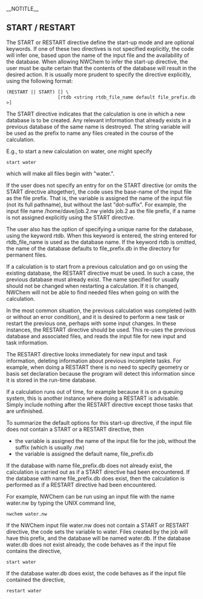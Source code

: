 __NOTITLE__
==START / RESTART ==

The START or RESTART directive define the start-up mode and are optional keywords. If one of these two directives is not specified explicitly, the code will infer one, based upon the name of the input file and the availability of the database. When allowing NWChem to infer the start-up directive, the user must be quite certain that the contents of the database will result in the desired action. It is usually more prudent to specify the directive explicitly, using the following format:

 (RESTART || START) [<string file_prefix default input_file_prefix>] \
                    [rtdb <string rtdb_file_name default file_prefix.db>]

The START directive indicates that the calculation is one in which a new database is to be created. Any relevant information that
already exists in a previous database of the same name is destroyed. The string variable <file_prefix> will be used as the prefix to name any files created in the course of the calculation. 

E.g., to start a new calculation on water, one might specify

 start water

which will make all files begin with "water.".

If the user does not specify an entry for <file_prefix> on the START directive (or omits the START directive
altogether), the code uses the base-name of the input file as the file prefix. That is, the variable <file_prefix> is assigned the name of the input file (not its full pathname), but without the last "dot-suffix". For example, the input file name
/home/dave/job.2.nw yields job.2 as the file prefix, if a name is not assigned explicitly using the START directive.

The user also has the option of specifying a unique name for the database, using the keyword rtdb. When this keyword is entered, the string entered for rtdb_file_name is used as the database name. If the keyword rtdb is omitted, the name of the database defaults to file_prefix.db in the directory for permanent files.

If a calculation is to start from a previous calculation and go on using the existing database, the RESTART directive must be used. In such a case, the previous database must already exist. The name specified for <file_prefix> usually should
not be changed when restarting a calculation. If it is changed, NWChem will not be able to find needed files when going on with the
calculation.

In the most common situation, the previous calculation was completed (with or without an error condition), and it is desired to perform a new task or restart the previous one, perhaps with some input changes. In these instances, the RESTART directive should be used. This re-uses the previous database and associated files, and reads the input file for new input and task information.

The RESTART directive looks immediately for new input and task information, deleting information about previous incomplete tasks.
For example, when doing a RESTART there is no need to specify geometry or basis set declaration because the program will detect this information since it is stored in the run-time database.

If a calculation runs out of time, for example because it is on a queuing system, this is another instance where doing a
RESTART is advisable. Simply include nothing after the RESTART directive except those tasks that are unfinished.

To summarize the default options for this start-up directive, if the input file does not contain a START or a RESTART directive, then
*the variable <file_prefix> is assigned the name of the input file for the job, without the suffix (which is usually .nw)
*the variable <rtdb_file_name> is assigned the default name, file_prefix.db

If the database with name file_prefix.db does not already exist, the calculation is carried out as if a START directive had been encountered. If the database with name file_prefix.db does exist, then the calculation is performed as if a RESTART directive had been encountered. 

For example, NWChem can be run using an input file with the name water.nw by typing the UNIX command line,

 nwchem water.nw

If the NWChem input file water.nw does not contain a START or RESTART directive, the code sets the variable <file_prefix> to water. Files created by the job will have this prefix, and the database will be named water.db. If the database water.db does not exist already, the code behaves as if the input file contains the directive,

 start water

If the database water.db does exist, the code behaves as if the input file contained the directive,

 restart water

